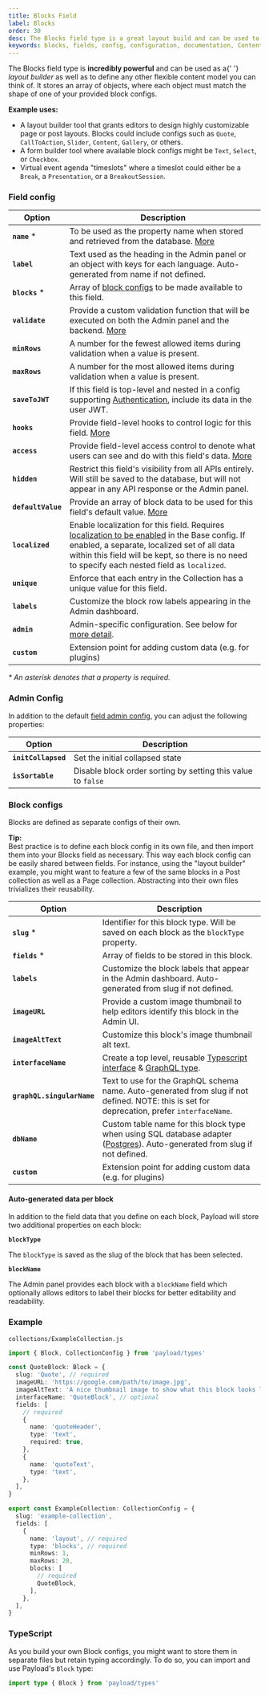 ```yaml
---
title: Blocks Field
label: Blocks
order: 30
desc: The Blocks field type is a great layout build and can be used to construct any flexible content model. Learn how to use Block fields, see examples and options.
keywords: blocks, fields, config, configuration, documentation, Content Management System, cms, headless, javascript, node, react, express
---
```


<Banner>
  The Blocks field type is <strong>incredibly powerful</strong> and can be used as a{' '}
  <em>layout builder</em> as well as to define any other flexible content model you can think of. It
  stores an array of objects, where each object must match the shape of one of your provided block
  configs.
</Banner>

<LightDarkImage
srcLight="https://payloadcms.com/images/docs/fields/blocks.png"
srcDark="https://payloadcms.com/images/docs/fields/blocks-dark.png"
alt="Admin panel screenshot of add Blocks drawer view"
caption="Admin panel screenshot of add Blocks drawer view"
/>

**Example uses:**

- A layout builder tool that grants editors to design highly customizable page or post layouts. Blocks could include
  configs such as `Quote`, `CallToAction`, `Slider`, `Content`, `Gallery`, or others.
- A form builder tool where available block configs might be `Text`, `Select`, or `Checkbox`.
- Virtual event agenda "timeslots" where a timeslot could either be a `Break`, a `Presentation`, or a `BreakoutSession`.

### Field config

| Option             | Description                                                                                                                                                                                                                                                                        |
|--------------------|------------------------------------------------------------------------------------------------------------------------------------------------------------------------------------------------------------------------------------------------------------------------------------|
| **`name`** \*      | To be used as the property name when stored and retrieved from the database. [More](/docs/fields/overview#field-names)                                                                                                                                                             |
| **`label`**        | Text used as the heading in the Admin panel or an object with keys for each language. Auto-generated from name if not defined.                                                                                                                                                     |
| **`blocks`** \*    | Array of [block configs](/docs/fields/blocks#block-configs) to be made available to this field.                                                                                                                                                                                    |
| **`validate`**     | Provide a custom validation function that will be executed on both the Admin panel and the backend. [More](/docs/fields/overview#validation)                                                                                                                                       |
| **`minRows`**      | A number for the fewest allowed items during validation when a value is present.                                                                                                                                                                                                   |
| **`maxRows`**      | A number for the most allowed items during validation when a value is present.                                                                                                                                                                                                     |
| **`saveToJWT`**    | If this field is top-level and nested in a config supporting [Authentication](/docs/authentication/config), include its data in the user JWT.                                                                                                                                      |
| **`hooks`**        | Provide field-level hooks to control logic for this field. [More](/docs/fields/overview#field-level-hooks)                                                                                                                                                                         |
| **`access`**       | Provide field-level access control to denote what users can see and do with this field's data. [More](/docs/fields/overview#field-level-access-control)                                                                                                                            |
| **`hidden`**       | Restrict this field's visibility from all APIs entirely. Will still be saved to the database, but will not appear in any API response or the Admin panel.                                                                                                                          |
| **`defaultValue`** | Provide an array of block data to be used for this field's default value. [More](/docs/fields/overview#default-values)                                                                                                                                                             |
| **`localized`**    | Enable localization for this field. Requires [localization to be enabled](/docs/configuration/localization) in the Base config. If enabled, a separate, localized set of all data within this field will be kept, so there is no need to specify each nested field as `localized`. |
| **`unique`**       | Enforce that each entry in the Collection has a unique value for this field.                                                                                                                                                                                                       |
| **`labels`**       | Customize the block row labels appearing in the Admin dashboard.                                                                                                                                                                                                                   |
| **`admin`**        | Admin-specific configuration. See below for [more detail](#admin-config).                                                                                                                                                                                                          |
| **`custom`**       | Extension point for adding custom data (e.g. for plugins)                                                                                                                                                                                                                          |

_\* An asterisk denotes that a property is required._

### Admin Config

In addition to the default [field admin config](/docs/fields/overview#admin-config), you can adjust the following
properties:

| Option              | Description                     |
|---------------------|---------------------------------|
| **`initCollapsed`** | Set the initial collapsed state |
| **`isSortable`** | Disable block order sorting by setting this value to `false` |

### Block configs

Blocks are defined as separate configs of their own.

<Banner type="success">
  <strong>Tip:</strong>
  <br />
  Best practice is to define each block config in its own file, and then import them into your
  Blocks field as necessary. This way each block config can be easily shared between fields. For
  instance, using the "layout builder" example, you might want to feature a few of the same blocks
  in a Post collection as well as a Page collection. Abstracting into their own files trivializes
  their reusability.
</Banner>

| Option                     | Description                                                                                                                                                                         |
|----------------------------|-------------------------------------------------------------------------------------------------------------------------------------------------------------------------------------|
| **`slug`** \*              | Identifier for this block type. Will be saved on each block as the `blockType` property.                                                                                            |
| **`fields`** \*            | Array of fields to be stored in this block.                                                                                                                                         |
| **`labels`**               | Customize the block labels that appear in the Admin dashboard. Auto-generated from slug if not defined.                                                                             |
| **`imageURL`**             | Provide a custom image thumbnail to help editors identify this block in the Admin UI.                                                                                               |
| **`imageAltText`**         | Customize this block's image thumbnail alt text.                                                                                                                                    |
| **`interfaceName`**        | Create a top level, reusable [Typescript interface](/docs/typescript/generating-types#custom-field-interfaces) & [GraphQL type](/docs/graphql/graphql-schema#custom-field-schemas). |
| **`graphQL.singularName`** | Text to use for the GraphQL schema name. Auto-generated from slug if not defined. NOTE: this is set for deprecation, prefer `interfaceName`.                                        |
| **`dbName`**               | Custom table name for this block type when using SQL database adapter ([Postgres](/docs/database/postgres)). Auto-generated from slug if not defined.
| **`custom`**               | Extension point for adding custom data (e.g. for plugins)                                                                                                                           |

#### Auto-generated data per block

In addition to the field data that you define on each block, Payload will store two additional properties on each block:

**`blockType`**

The `blockType` is saved as the slug of the block that has been selected.

**`blockName`**

The Admin panel provides each block with a `blockName` field which optionally allows editors to label their blocks for
better editability and readability.

### Example

`collections/ExampleCollection.js`

```ts
import { Block, CollectionConfig } from 'payload/types'

const QuoteBlock: Block = {
  slug: 'Quote', // required
  imageURL: 'https://google.com/path/to/image.jpg',
  imageAltText: 'A nice thumbnail image to show what this block looks like',
  interfaceName: 'QuoteBlock', // optional
  fields: [
    // required
    {
      name: 'quoteHeader',
      type: 'text',
      required: true,
    },
    {
      name: 'quoteText',
      type: 'text',
    },
  ],
}

export const ExampleCollection: CollectionConfig = {
  slug: 'example-collection',
  fields: [
    {
      name: 'layout', // required
      type: 'blocks', // required
      minRows: 1,
      maxRows: 20,
      blocks: [
        // required
        QuoteBlock,
      ],
    },
  ],
}
```

### TypeScript

As you build your own Block configs, you might want to store them in separate files but retain typing accordingly. To do
so, you can import and use Payload's `Block` type:

```ts
import type { Block } from 'payload/types'
```
